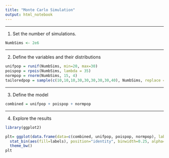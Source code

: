 ```yaml
---
title: "Monte Carlo Simulation"
output: html_notebook
---
```


<hr>
1. Set the number of simulations.

```r
NumbSims <- 2e6
```

<hr>
2. Define the variables and their distributions
```r
unifpop = runif(NumbSims, min=20, max=30)
poispop = rpois(NumbSims, lambda = 35)
normpop = rnorm(NumbSims, 15, 4)
tailoredpop = sample(c(10,10,10,30,30,30,30,30,40), NumbSims, replace = TRUE)
```

<hr>
3. Define the model
```r
combined = unifpop + poispop + normpop
```

<hr>
4. Explore the results
```r
library(ggplot2)

plt= ggplot(data.frame(data=c(combined, unifpop, poispop, normpop), labels=rep(c("combined", "unifpop", "poispop", "normpop"), rep(NumbSims,4))), aes(x=data)) +
  stat_bin(aes(fill=labels), position="identity", binwidth=0.25, alpha=0.5) +
  theme_bw()
plt
```